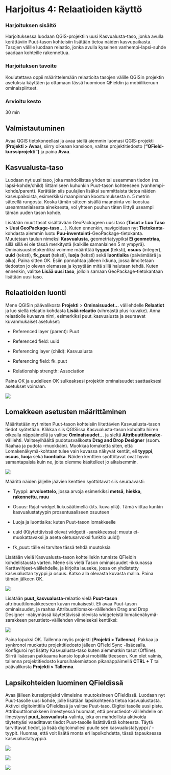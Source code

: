 # Harjoitus 4: Relaatioiden käyttö

### Harjoituksen sisältö

Harjoituksessa luodaan QGIS-projektiin uusi Kasvualusta-taso, jonka avulla kerättäviin Puut-tason kohteisiin lisätään tietoa näiden kasvupaikasta. Tasojen välille luodaan relaatio, jonka avulla kyseinen vanhempi-lapsi-suhde saadaan kohteille rakennettua.

### Harjoituksen tavoite

Koulutettava oppii määrittelemään relaatioita tasojen välille QGISin projektin asetuksia käyttäen ja ottamaan tässä huomioon QFieldin ja mobiilikeruun ominaispiirteet.

### Arvioitu kesto

30 min

## Valmistautuminen

Avaa QGIS tietokoneellasi ja avaa siellä aiemmin luomasi QGIS-projekti (**Projekti \> Avaa**), siirry oikeaan kansioon, valitse projektitiedosto (**"QField-kurssiprojekti")** ja paina **Avaa**.

## Kasvualusta-taso

Luodaan nyt uusi taso, joka mahdollistaa yhden tai useamman tiedon (ns. lapsi-kohde/child) liittämiseen kuhunkin Puut-tason kohteeseen (vanhempi-kohde/parent). Kerätään siis puulajien lisäksi summittaista tietoa näiden kasvupaikoista, esimerkiksi maanpinnan koostumuksesta n. 5 metrin säteellä rungosta. Koska tämän säteen sisällä maanpinta voi koostua useammanlaisesta aineksesta, voi yhteen puuhun täten liittyä useampi tämän uuden tason kohde.

Lisätään muut tasot sisältävään GeoPackageen uusi taso (**Tasot \> Luo Taso \> Uusi GeoPackage-taso...** ). Kuten ennenkin, navigoidaan nyt **Tietokanta**-kohdasta aiemmin luotu **Puu-inventointi**-GeoPackage-tietokanta. Muutetaan taulun nimeksi **Kasvualusta**, geometriatyypiksi **Ei geometriaa**, sillä sillä ei ole tässä merkitystä (kaikille samanlainen 5 m ympyrä). Ominaisuustietokentiksi voimme määrittää **tyyppi** (teksti), **osuus** (integer), **uuid** (teksti), **fk_puut** (teksti), **luoja** (teksti) sekä **luontiaika** (päivämäärä ja aika). Paina sitten OK. Esiin ponnahtaa jälleen ikkuna, jossa ilmoitetaan tiedoston jo olevan olemassa ja kysytään mitä sillä halutaan tehdä. Kuten ennenkin, valitse **Lisää uusi taso**, jolloin samaan GeoPackage-tietokantaan lisätään uusi taso.

## Relaatioiden luonti

Mene QGISin päävalikosta **Projekti** \> **Ominaisuudet...** välilehdelle **Relaatiot** ja luo siellä relaatio kohdasta **Lisää relaatio** (vihreästä plus-kuvake). Anna relaatiolle kuvaava nimi, esimerkiksi puut_kasvualusta ja seuraavat kuvanmukaiset asetukset:

-   Referenced layer (parent): Puut

-   Referenced field: uuid

-   Referencing layer (child): Kasvualusta

-   Referencing field: fk_puut

-   Relationship strength: Association

Paina OK ja uudelleen OK sulkeaksesi projektin ominaisuudet saattaaksesi asetukset voimaan.

![](img/harjoitus_4/image1.png)

## Lomakkeen asetusten määrittäminen

Määritetään nyt miten Puut-tason kohteisiin liitettävien Kasvualusta-tason tiedot syötetään. Klikkaa siis QGISissa Kasvualusta-tason kohdalta hiiren oikealla näppäimellä ja valitse **Ominaisuudet...** ja sieltä **Attribuuttilomake**-välilehti. Valitseylhäältä pudotusvalikosta **Drag and Drop Designer** (suom. Raahaa ja pudota -muokkain). Muokkaa lomaketta siten, että Lomakenäkymä-kohtaan tulee vain kuvassa näkyvät kentät, eli **tyyppi**, **osuus**, **luoja** sekä **luontiaika**. Näiden kenttien syöttötavat ovat hyvin samantapaisia kuin ne, joita olemme käsitelleet jo aikaisemmin.

![](img/harjoitus_4/image2.png)

Määritä näiden jäljelle jäävien kenttien syöttötavat siis seuraavasti:

-   Tyyppi: **arvoluettelo**, jossa arvoja esimerkiksi **metsä**, **hiekka**, **rakennettu**, **muu**

-   Osuus: Rajat-widget liukusäätimellä (kts. kuva yllä). Tämä viittaa kunkin kasvualustatyypin prosentuaaliseen osuuteen

-   Luoja ja luontiaika: kuten Puut-tason lomakkeelle

-   uuid (Käytettävissä olevat widgetit -sarakkeessa): muuta ei-muokattavaksi ja aseta oletusarvoksi funktio uuid()

-   fk_puut: tälle ei tarvitse tässä tehdä muutoksia

Lisätään vielä Kasvualusta-tason kohteillekin tunniste QFieldin kohdelistausta varten. Mene siis vielä Tason ominaisuudet -ikkunassa Karttavihjeet-välilehdelle, ja kirjoita lauseke, jossa on yhdistetty kasvualustan tyyppi ja osuus. Katso alla olevasta kuvasta mallia. Paina tämän jälkeen OK.

![](img/harjoitus_4/image3.png)

Lisätään **puut_kasvualusta**-relaatio vielä **Puut-tason** attribuuttilomakkeeseen kuvan mukaisesti. Eli avaa Puut-tason ominaisuudet, ja raahaa Attribuuttilomake-välilehden Drag and Drop Designer -näkymässä käytettävissä olevista widgeteistä lomakenäkymä-sarakkeen perustieto-välilehden viimeiseksi kentäksi:

![](img/harjoitus_4/image4.png)

Paina lopuksi OK. Tallenna myös projekti (**Projekti \> Tallenna**). Pakkaa ja synkronoi muokattu projektitiedosto jälleen QField Sync -lisäosalla. Konfiguroi nyt lisätty Kasvualusta-taso kuten aiemmatkin tasot (Offline). Siirrä lisäosan pakkaama kansio lopuksi mobiililaitteeseen. Kun olet valmis, tallenna projektitiedosto kurssihakemistoon pikanäppäimellä **CTRL + T** tai päävalikosta **Projekti \> Tallenna**.

## Lapsikohteiden luominen QFieldissä

Avaa jälleen kurssiprojekti viimeisine muutoksineen QFieldissä. Luodaan nyt Puut-tasolle uusi kohde, jolle lisätään lapsikohteena tietoa kasvualustasta. Aktivoi digitointitila QFieldissä ja valitse Puut-taso. Digitoi tasolle uusi piste. Attribuuttilomakkeen ilmestyessä huomaat, että perustiedot-välilehdelle on ilmestynyt **puut_kasvualusta**-valinta, joka on mahdollista aktivoida täytettyäsi vaadittavat tiedot Puut-tasolle lisättävästä kohteesta. Täytä tarvittavat tiedot, ja lisää digitoimallesi puulle sen kasvualustatyyppi / -tyypit. Huomaa, että voit lisätä monta eri lapsikohdetta, tässä tapauksessa kasvualustatyyppiä.

![](img/harjoitus_4/image5.png)

![](img/harjoitus_4/image6.png)

![](img/harjoitus_4/image7.png)

